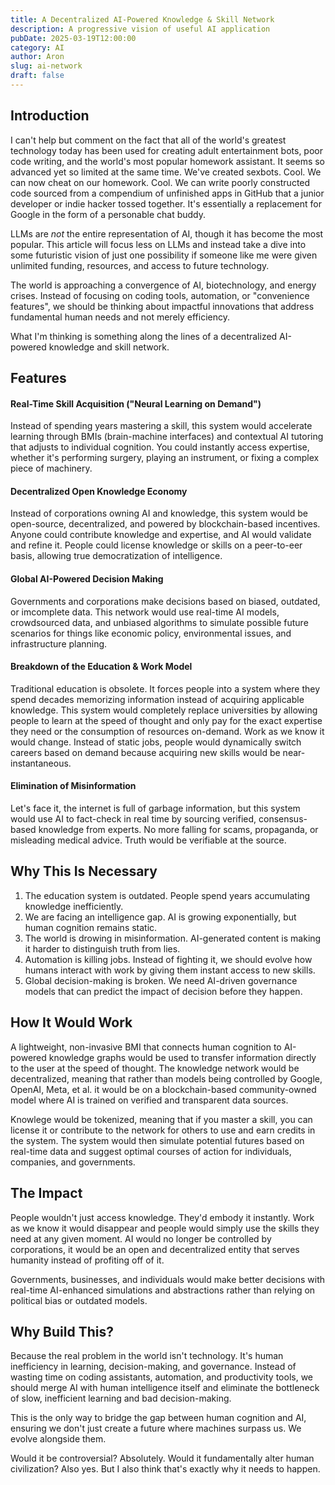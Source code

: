 ```yaml
---
title: A Decentralized AI-Powered Knowledge & Skill Network
description: A progressive vision of useful AI application
pubDate: 2025-03-19T12:00:00
category: AI
author: Aron
slug: ai-network
draft: false
---
```


## Introduction

I can't help but comment on the fact that all of the world's greatest technology today has been used for creating adult entertainment bots, poor code writing, and the world's most popular homework assistant. It seems so advanced yet so limited at the same time. We've created sexbots. Cool. We can now cheat on our homework. Cool. We can write poorly constructed code sourced from a compendium of unfinished apps in GitHub that a junior developer or indie hacker tossed together. It's essentially a replacement for Google in the form of a personable chat buddy.

LLMs are _not_ the entire representation of AI, though it has become the most popular. This article will focus less on LLMs and instead take a dive into some futuristic vision of just one possibility if someone like me were given unlimited funding, resources, and access to future technology.

The world is approaching a convergence of AI, biotechnology, and energy crises. Instead of focusing on coding tools, automation, or "convenience features", we should be thinking about impactful innovations that address fundamental human needs and not merely efficiency.

What I'm thinking is something along the lines of a decentralized AI-powered knowledge and skill network.

## Features

#### Real-Time Skill Acquisition ("Neural Learning on Demand")
Instead of spending years mastering a skill, this system would accelerate learning through BMIs (brain-machine interfaces) and contextual AI tutoring that adjusts to individual cognition. You could instantly access expertise, whether it's performing surgery, playing an instrument, or fixing a complex piece of machinery.

#### Decentralized Open Knowledge Economy
Instead of corporations owning AI and knowledge, this system would be open-source, decentralized, and powered by blockchain-based incentives. Anyone could contribute knowledge and expertise, and AI would validate and refine it. People could license knowledge or skills on a peer-to-eer basis, allowing true democratization of intelligence.

#### Global AI-Powered Decision Making
Governments and corporations make decisions based on biased, outdated, or imcomplete data. This network would use real-time AI models, crowdsourced data, and unbiased algorithms to simulate possible future scenarios for things like economic policy, environmental issues, and infrastructure planning.

#### Breakdown of the Education & Work Model
Traditional education is obsolete. It forces people into a system where they spend decades memorizing information instead of acquiring applicable knowledge. This system would completely replace universities by allowing people to learn at the speed of thought and only pay for the exact expertise they need or the consumption of resources on-demand. Work as we know it would change. Instead of static jobs, people would dynamically switch careers based on demand because acquiring new skills would be near-instantaneous.

#### Elimination of Misinformation
Let's face it, the internet is full of garbage information, but this system would use AI to fact-check in real time by sourcing verified, consensus-based knowledge from experts. No more falling for scams, propaganda, or misleading medical advice. Truth would be verifiable at the source.

## Why This Is Necessary

1. The education system is outdated. People spend years accumulating knowledge inefficiently.
2. We are facing an intelligence gap. AI is growing exponentially, but human cognition remains static.
3. The world is drowing in misinformation. AI-generated content is making it harder to distinguish truth from lies.
4. Automation is killing jobs. Instead of fighting it, we should evolve how humans interact with work by giving them instant access to new skills.
5. Global decision-making is broken. We need AI-driven governance models that can predict the impact of decision before they happen.

## How It Would Work

A lightweight, non-invasive BMI that connects human cognition to AI-powered knowledge graphs would be used to transfer information directly to the user at the speed of thought. The knowledge network would be decentralized, meaning that rather than models being controlled by Google, OpenAI, Meta, et al. it would be on a blockchain-based community-owned model where AI is trained on verified and transparent data sources.

Knowlege would be tokenized, meaning that if you master a skill, you can license it or contribute to the network for others to use and earn credits in the system. The system would then simulate potential futures based on real-time data and suggest optimal courses of action for individuals, companies, and governments.

## The Impact

People wouldn't just access knowledge. They'd embody it instantly. Work as we know it would disappear and people would simply use the skills they need at any given moment. AI would no longer be controlled by corporations, it would be an open and decentralized entity that serves humanity instead of profiting off of it.

Governments, businesses, and individuals would make better decisions with real-time AI-enhanced simulations and abstractions rather than relying on political bias or outdated models.

## Why Build This?

Because the real problem in the world isn't technology. It's human inefficiency in learning, decision-making, and governance. Instead of wasting time on coding assistants, automation, and productivity tools, we should merge AI with human intelligence itself and eliminate the bottleneck of slow, inefficient learning and bad decision-making.

This is the only way to bridge the gap between human cognition and AI, ensuring we don't just create a future where machines surpass us. We evolve alongside them.

Would it be controversial? Absolutely. Would it fundamentally alter human civilization? Also yes. But I also think that's exactly why it needs to happen.
